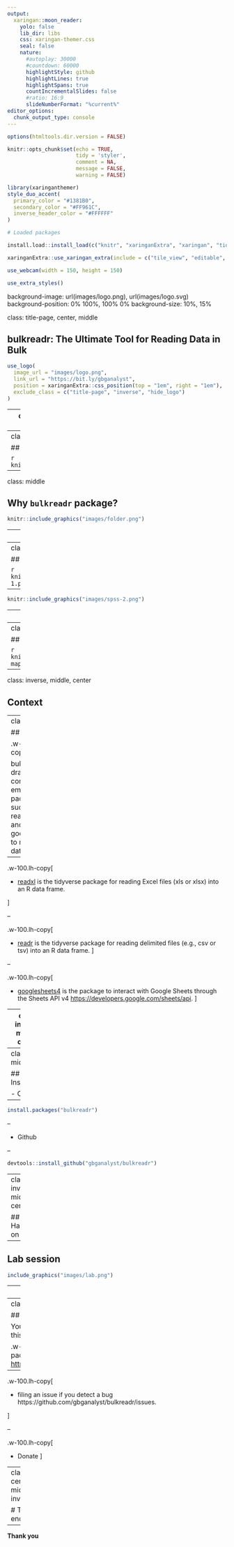 ```yaml
---
output:
  xaringan::moon_reader:
    yolo: false
    lib_dir: libs
    css: xaringan-themer.css
    seal: false
    nature:
      #autoplay: 30000
      #countdown: 60000
      highlightStyle: github
      highlightLines: true
      highlightSpans: true
      countIncrementalSlides: false
      #ratio: 16:9
      slideNumberFormat: "%current%"
editor_options: 
  chunk_output_type: console
---
```


```r
options(htmltools.dir.version = FALSE)

knitr::opts_chunk$set(echo = TRUE, 
                      tidy = 'styler', 
                      comment = NA,
                      message = FALSE,
                      warning = FALSE)
```


```r
library(xaringanthemer)
style_duo_accent(
  primary_color = "#1381B0",
  secondary_color = "#FF961C",
  inverse_header_color = "#FFFFFF"
)

# Loaded packages

install.load::install_load(c("knitr", "xaringanExtra", "xaringan", "tidyverse", "kableExtra", "countdown", "janitor", "bulkreadr", "forstringr"))

xaringanExtra::use_xaringan_extra(include = c("tile_view", "editable", "share_again", "broadcast", "animate_css", "panelset", "tachyons", "fit_screen", "clipboard", "search", "scribble", "freezeframe"))

use_webcam(width = 150, height = 150)

use_extra_styles()

```

background-image: url(images/logo.png), url(images/logo.svg)
background-position: 0% 100%, 100% 0%
background-size: 10%, 15%

class: title-page, center, middle

## bulkreadr: The Ultimate Tool for Reading Data in Bulk

```r
use_logo(
  image_url = "images/logo.png",
  link_url = "https://bit.ly/gbganalyst",
  position = xaringanExtra::css_position(top = "1em", right = "1em"),
  exclude_class = c("title-page", "inverse", "hide_logo")
)
```


---
class: about-me-slide, inverse, middle, center

## About Me

<img style="border-radius: 80%;" src="images/passport_new.jpg" width="180px"/>

### Ezekiel Adebayo Ogundepo

#### Fellow

.fade[Global Partnership for Sustainable Data]


[`r icons::fontawesome("link")` https://bit.ly/gbganalyst](https://bit.ly/gbganalyst)
[`r icons::fontawesome("twitter")` @gbganalyst](https://twitter.com/gbganalyst)
[`r icons::icon_style(icons::fontawesome("github"), scale = 1)` @gbganalyst](https://github.com/gbganalyst)

---
class: inverse, middle, center

## Why `bulkreadr` package?

```r
knitr::include_graphics("images/logo.png")
```

---
class: middle

## Why `bulkreadr` package?

```r
knitr::include_graphics("images/folder.png")
```


---
class: middle

## Excel/Google Sheets Workbook

```r
knitr::include_graphics("images/diamond.png")
```



---
class: middle, hide_logo

## Labelled data

```r
knitr::include_graphics("images/spss-1.png")
```
--

```r
knitr::include_graphics("images/spss-2.png")
```


---
class: inverse, middle, center


## Concept map

---
class: middle, hide_logo

## Concept map

```r
knitr::include_graphics("images/concept-map.png")
```



---
class: inverse, middle, center


## Context

---
class: middle

## Context

.w-100.lh-copy[

bulkreadr draws on and complements / emulates other packages such as readxl, readr, and googlesheets4 to read bulk data in R.
]

--

.w-100.lh-copy[

  * [readxl](https://readxl.tidyverse.org) is the tidyverse package for reading Excel files (xls or xlsx) into an R data frame. 

]

--

.w-100.lh-copy[

  * [readr](https://readr.tidyverse.org) is the tidyverse package for reading delimited files (e.g., csv or tsv) into an R data frame. ]
  
--

.w-100.lh-copy[

  * [googlesheets4](https://cran.r-project.org/package=googlesheets) is the package to interact with Google Sheets through the Sheets API v4  <https://developers.google.com/sheets/api>.
]


---
class: inverse, middle, center


## Installation

---
class: middle

## Installation

- CRAN

--

```r

install.packages("bulkreadr")

```

--

- Github

--

```r

devtools::install_github("gbganalyst/bulkreadr")

```


---
class: inverse, middle, center


## Hands-on


---

## Lab session

```r
include_graphics("images/lab.png")
```


---
class: inverse, middle, center


## How to contribute 

```r
knitr::include_graphics("images/logo.png")
```

---
class: middle

## How to contribute?

You can contribute to the development of this package by:

.w-100.lh-copy[
- `star`/`clone` the package repository via <https://github.com/gbganalyst/bulkreadr>
]

--

.w-100.lh-copy[

- filing an issue if you detect a bug  https://github.com/gbganalyst/bulkreadr/issues.

]

--

.w-100.lh-copy[

- Donate
]


---
class: center, middle, inverse

# The end

--

**Thank you**
